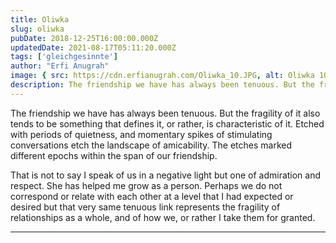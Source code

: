 ```yaml
---
title: Oliwka
slug: oliwka
pubDate: 2018-12-25T16:00:00.000Z
updatedDate: 2021-08-17T05:11:20.000Z
tags: ['gleichgesinnte']
author: "Erfi Anugrah"
image: { src: https://cdn.erfianugrah.com/Oliwka_10.JPG, alt: Oliwka 10, positionx: 36%, positiony: 20% }
description: The friendship we have has always been tenuous. But the fragility of it also tends to be something that defines it, or rather, is characteristic of it.
---
```


The friendship we have has always been tenuous. But the fragility of it also tends to be something that defines it, or rather, is characteristic of it. Etched with periods of quietness, and momentary spikes of stimulating conversations etch the landscape of amicability. The etches marked different epochs within the span of our friendship.

That is not to say I speak of us in a negative light but one of admiration and respect. She has helped me grow as a person. Perhaps we do not correspond or relate with each other at a level that I had expected or desired but that very same tenuous link represents the fragility of relationships as a whole, and of how we, or rather I take them for granted.

---

